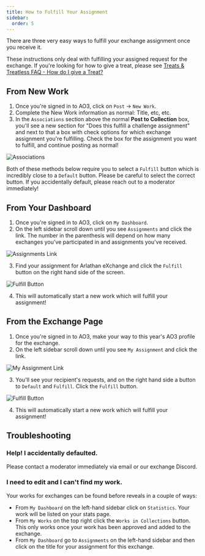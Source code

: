 ```yaml
---
title: How to Fulfill Your Assignment
sidebar:
  order: 5
---
```



There are three very easy ways to fulfill your exchange assignment once you
receive it.

<Aside type="note" icon="document">

These instructions only deal with fulfilling your assigned request for the
exchange. If you're looking for how to give a treat, please see
[Treats & Treatless FAQ - How do I give a Treat?](/exchange/treats#how-do-i-give-a-treat)

</Aside>

## From New Work

1. Once you're signed in to AO3, click on `Post` -> `New Work`.
2. Complete the New Work information as normal: Title, etc, etc.
3. In the `Associations` section above the normal **Post to Collection** box,
   you'll see a new section for "Does this fulfill a challenge assignment" and
   next to that a box with check options for which exchange assignment you're
   fulfilling. Check the box for the assignment you want to fulfill, and
   continue posting as normal!

<Image src={associations} alt="Associations" />

<Aside type="caution">

Both of these methods below require you to select a `Fulfill` button which is
incredibly close to a `Default` button. Please be careful to select the correct
button. If you accidentally default, please reach out to a moderator
immediately!

</Aside>

## From Your Dashboard

1. Once you're signed in to AO3, click on `My Dashboard`.
2. On the left sidebar scroll down until you see `Assignments` and click the
   link. The number in the parenthesis will depend on how many exchanges you've
   participated in and assignments you've received.

<Image src={assignments} alt="Assignments Link" />

3. Find your assignment for Arlathan eXchange and click the `Fulfill` button on
   the right hand side of the screen.

<Image src={fulfillfromdash} alt="Fulfill Button" />

4. This will automatically start a new work which will fulfill your assignment!

## From the Exchange Page

1. Once you're signed in to AO3, make your way to this year's AO3 profile for
   the exchange.
2. On the left sidebar scroll down until you see `My Assignment` and click the
   link.

<Image src={myassignment} alt="My Assignment Link" />

3. You'll see your recipient's requests, and on the right hand side a button to
   `Default` and `Fulfill`. Click the `Fulfill` button.

<Image src={fulfillfromexchange} alt="Fulfill Button" />

4. This will automatically start a new work which will fulfill your assignment!

## Troubleshooting

### Help! I accidentally defaulted.

Please contact a moderator immediately via email or our exchange Discord.

### I need to edit and I can't find my work.

Your works for exchanges can be found before reveals in a couple of ways:

- From `My Dashboard` on the left-hand sidebar click on `Statistics`. Your work
  will be listed on your stats page.
- From `My Works` on the top right click the `Works in Collections` button. This
  only works once your work has been approved and added to the exchange.
- From `My Dashboard` go to `Assignments` on the left-hand sidebar and then
  click on the title for your assignment for this exchange.
